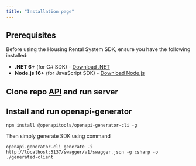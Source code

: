 ```yaml
---
title: "Installation page"
---
```


## Prerequisites
Before using the Housing Rental System SDK, ensure you have the following installed:

- **.NET 6+** (for C# SDK) - [Download .NET](https://dotnet.microsoft.com/download)
- **Node.js 16+** (for JavaScript SDK) - [Download Node.js](https://nodejs.org/)

## Clone repo [API](https://github.com/mamay12/POPIM) and run server

## Install and run openapi-generator

```
npm install @openapitools/openapi-generator-cli -g
```
Then simply generate SDK using command
```
openapi-generator-cli generate -i http://localhost:5137/swagger/v1/swagger.json -g csharp -o ./generated-client
```
